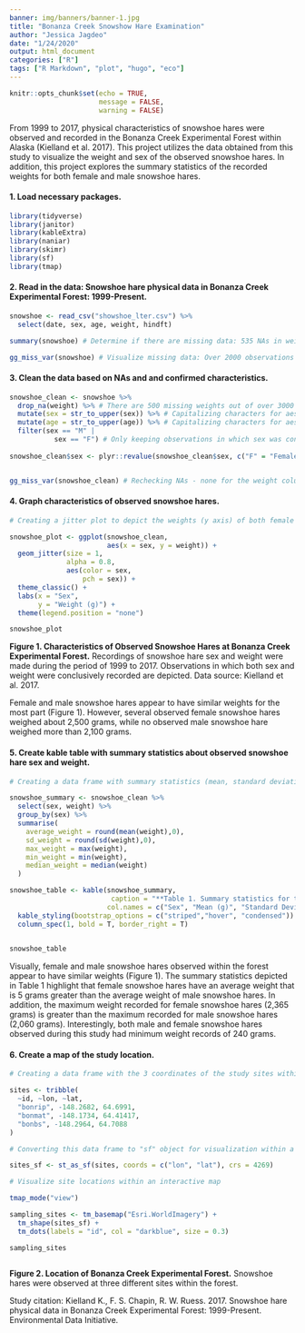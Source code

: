 ```yaml
---
banner: img/banners/banner-1.jpg
title: "Bonanza Creek Snowshow Hare Examination"
author: "Jessica Jagdeo"
date: "1/24/2020"
output: html_document
categories: ["R"]
tags: ["R Markdown", "plot", "hugo", "eco"]
---
```


```r
knitr::opts_chunk$set(echo = TRUE,
                      message = FALSE,
                      warning = FALSE)
```

From 1999 to 2017, physical characteristics of snowshoe hares were observed and recorded in the Bonanza Creek Experimental Forest within Alaska (Kielland et al. 2017). This project utilizes the data obtained from this study to visualize the weight and sex of the observed snowshoe hares. In addition, this project explores the summary statistics of the recorded weights for both female and male snowshoe hares. 

#### 1. Load necessary packages.
```r

library(tidyverse)
library(janitor)
library(kableExtra)
library(naniar)
library(skimr)
library(sf)
library(tmap)

```
#### 2. Read in the data: Snowshoe hare physical data in Bonanza Creek Experimental Forest: 1999-Present.
```r

snowshoe <- read_csv("showshoe_lter.csv") %>% 
  select(date, sex, age, weight, hindft) 

summary(snowshoe) # Determine if there are missing data: 535 NAs in weight column; 1747 NAs in weight column 

gg_miss_var(snowshoe) # Visualize missing data: Over 2000 observations are missing an age

```


#### 3. Clean the data based on NAs and and confirmed characteristics. 
```r

snowshoe_clean <- snowshoe %>% 
  drop_na(weight) %>% # There are 500 missing weights out of over 3000 observations, a relatively small portion of total observations, so we can drop the observations without recorded weights
  mutate(sex = str_to_upper(sex)) %>% # Capitalizing characters for aesthetics
  mutate(age = str_to_upper(age)) %>% # Capitalizing characters for aesthetics
  filter(sex == "M" |
           sex == "F") # Only keeping observations in which sex was confirmed (only reduces our number of observations by 200)
  
snowshoe_clean$sex <- plyr::revalue(snowshoe_clean$sex, c("F" = "Female", "M" = "Male")) # Renaming "F" and "M" to "Female" and "Male", respectively for visualization


gg_miss_var(snowshoe_clean) # Rechecking NAs - none for the weight column

```


#### 4. Graph characteristics of observed snowshoe hares.
```r

# Creating a jitter plot to depict the weights (y axis) of both female and male snowshoe hares (x axis)

snowshoe_plot <- ggplot(snowshoe_clean, 
                        aes(x = sex, y = weight)) +
  geom_jitter(size = 1, 
              alpha = 0.8,
              aes(color = sex,
                  pch = sex)) +
  theme_classic() +
  labs(x = "Sex",
       y = "Weight (g)") +
  theme(legend.position = "none")

snowshoe_plot

```

**Figure 1. Characteristics of Observed Snowshoe Hares at Bonanza Creek Experimental Forest.** Recordings of snowshoe hare sex and weight were made during the period of 1999 to 2017. Observations in which both sex and weight were conclusively recorded are depicted. Data source: Kielland et al. 2017. 

Female and male snowshoe hares appear to have similar weights for the most part (Figure 1). However, several observed female snowshoe hares weighed about 2,500 grams, while no observed male snowshoe hare weighed more than 2,100 grams. 

#### 5. Create kable table with summary statistics about observed snowshoe hare sex and weight.
```r

# Creating a data frame with summary statistics (mean, standard deviation, maximum, minimum, and median) for the weights of female and male snowshoe hares

snowshoe_summary <- snowshoe_clean %>%
  select(sex, weight) %>% 
  group_by(sex) %>% 
  summarise(
    average_weight = round(mean(weight),0),
    sd_weight = round(sd(weight),0),
    max_weight = max(weight),
    min_weight = min(weight),
    median_weight = median(weight)
  )

snowshoe_table <- kable(snowshoe_summary,
                         caption = "**Table 1. Summary statistics for the weights of female and male snowshoe hares observed in the Bonanza Creek Experimental Forest from 1999 to 2017.** Weights were recorded during capture-recapture studies, with a total of 2,628 complete observations obtained for sex and weight. Data source: Kielland et al. 2017.",
                        col.names = c("Sex", "Mean (g)", "Standard Deviation (g)", "Maximum (g)", "Minimum (g)", "Median (g)")) %>% 
  kable_styling(bootstrap_options = c("striped","hover", "condensed")) %>% 
  column_spec(1, bold = T, border_right = T) 
  

snowshoe_table

```


Visually, female and male snowshoe hares observed within the forest appear to have similar weights (Figure 1). The summary statistics depicted in Table 1 highlight that female snowshoe hares have an average weight that is 5 grams greater than the average weight of male snowshoe hares. In addition, the maximum weight recorded for female snowshoe hares (2,365 grams) is greater than the maximum recorded for male snowshoe hares (2,060 grams). Interestingly, both male and female snowshoe hares observed during this study had minimum weight records of 240 grams. 

#### 6. Create a map of the study location. 
```r

# Creating a data frame with the 3 coordinates of the study sites within Bonanza Creek Experimental Forest

sites <- tribble(
  ~id, ~lon, ~lat,
  "bonrip", -148.2682, 64.6991, 
  "bonmat", -148.1734, 64.41417,
  "bonbs", -148.2964, 64.7088
)

# Converting this data frame to "sf" object for visualization within a map

sites_sf <- st_as_sf(sites, coords = c("lon", "lat"), crs = 4269)

# Visualize site locations within an interactive map

tmap_mode("view")

sampling_sites <- tm_basemap("Esri.WorldImagery") +
  tm_shape(sites_sf) +
  tm_dots(labels = "id", col = "darkblue", size = 0.3)

sampling_sites
  

```

**Figure 2. Location of Bonanza Creek Experimental Forest.** Snowshoe hares were observed at three different sites within the forest.

Study citation: Kielland K., F. S. Chapin, R. W. Ruess. 2017. Snowshoe hare physical data in Bonanza Creek Experimental Forest: 1999-Present. Environmental Data Initiative.